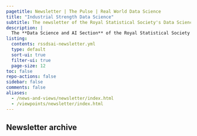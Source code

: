 ```yaml
---
pagetitle: Newsletter | The Pulse | Real World Data Science
title: "Industrial Strength Data Science"
subtitle: The newsletter of the Royal Statistical Society's Data Science and AI Section
description: |
  The **Data Science and AI Section** of the Royal Statistical Society is the membership group representing data and AI scientists in the UK. It was established in 2017 to ensure the long-term success of data science as a profession. To find out more about the section and its activities, visit [the RSS website](https://rss.org.uk/membership/rss-groups-and-committees/sections/data-science-section/).
listing:
  contents: rssdsai-newsletter.yml
  type: default
  sort-ui: true
  filter-ui: true
  page-size: 12
toc: false
repo-actions: false
sidebar: false
comments: false
aliases: 
  - /news-and-views/newsletter/index.html
  - /viewpoints/newsletter/index.html
---
```


## Newsletter archive